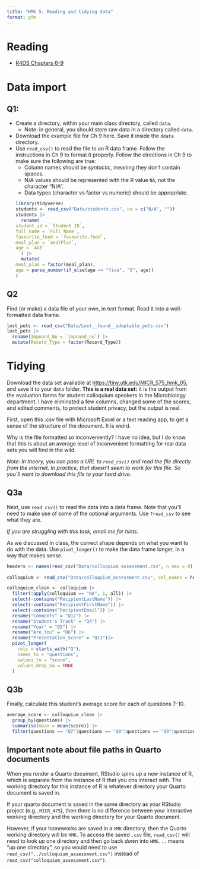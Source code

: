 ```yaml
---
title: "HMK 5: Reading and tidying data"
format: gfm
---
```


# Reading

-   [R4DS Chapters 6-9](https://r4ds.hadley.nz/data-import)

# Data import

## Q1:

-   Create a directory, within your main class directory, called `data`.
    -   Note: in general, you should store raw data in a directory called `data`.
-   Download the example file for Ch 9 here. Save it inside the `ddata` directory.
-   Use `read_csv()` to read the file to an R data frame. Follow the instructions in Ch 9 to format it properly. Follow the directions in Ch 9 to make sure the following are true:
    -   Column names should be *syntactic*, meaning they don't contain spaces.
    -   N/A values should be represented with the R value `NA`, not the character "N/A".
    -   Data types (character vs factor vs numeric) should be appropriate.
```r
library(tidyverse)
students <- read_csv("Data/students.csv", na = c("N/A", ""))
students |>
  rename(
    student_id = `Student ID`,
    full_name = `Full Name`, 
    favourite_food = `favourite.food`, 
    meal_plan = `mealPlan`,
    age = `AGE`
  ) |>
  mutate(
    meal_plan = factor(meal_plan),
    age = parse_number(if_else(age == "five", "5", age))
    )
```


## Q2

Find (or make) a data file of your own, in text format. Read it into a well-formatted data frame.

```r
lost_pets <- read_csv("Data/Lost__found__adoptable_pets.csv")
lost_pets |>
  rename(Impound_No = `impound_no`) |>
  mutate(Record_Type = factor(Record_Type))
```


# Tidying

Download the data set available at <https://tiny.utk.edu/MICR_575_hmk_05>, and save it to your `data` folder. **This is a real data set:** it is the output from the evaluation forms for student colloquium speakers in the Microbiology department. I have eliminated a few columns, changed some of the scores, and edited comments, to protect student privacy, but the output is real.

First, open this .csv file with Microsoft Excel or a text reading app, to get a sense of the structure of the document. It is weird.

Why is the file formatted so inconveniently? I have no idea, but I do know that this is about an average level of inconvenient formatting for real data sets you will find in the wild.

*Note: In theory, you can pass a URL to `read_csv()` and read the file directly from the internet. In practice, that doesn't seem to work for this file. So you'll want to download this file to your hard drive.*

## Q3a

Next, use `read_csv()` to read the data into a data frame. Note that you'll need to make use of some of the optional arguments. Use `?read_csv` to see what they are.

*If you are struggling with this task, email me for hints.*

As we discussed in class, the correct shape depends on what you want to do with the data. Use `pivot_longer()` to make the data frame longer, in a way that makes sense.

```r
headers <- names(read_csv("Data/colloquium_assessment.csv", n_max = 0))
                 
colloquium <- read_csv("Data/colloquium_assessment.csv", col_names = headers,skip = 6)

colloquium_clean <- colloquium |>
  filter(!apply(colloquium == "NA", 1, all)) |>
  select(-contains("RecipientLastName")) |>
  select(-contains("RecipientFirstName")) |>
  select(-contains("RecipientEmail")) |>
  rename("Comments" = "Q12") |>
  rename("Student's Track" = "Q4") |>
  rename("Year" = "Q5") |>
  rename("Are_You" = "Q6") |> 
  rename("Presentation_Score" = "Q11")|>
  pivot_longer(
    cols = starts_with("Q"), 
    names_to = "questions", 
    values_to = "score",
    values_drop_na = TRUE
  )
```


## Q3b

Finally, calculate this student's average score for each of questions 7-10.

```r
average_score <- colloquium_clean |>
  group_by(questions) |>
  summarise(mean = mean(score)) |>
  filter(questions == "Q7"|questions == "Q8"|questions == "Q9"|questions == "Q10")
```


## Important note about file paths in Quarto documents

When you render a Quarto document, RStudio spins up a new instance of R, which is separate from the instance of R that you cna interact with. The working directory for this instance of R is whatever directory your Quarto document is saved in.

If your quarto document is saved in the same directory as your RStudio project (e.g., `MICR_475`), then there is no difference between your interactive working directory and the working directory for your Quarto document.

However, if your homeworks are saved in a `HMK` directory, then the Quarto working directory will be `HMK`. To access the saved `.csv` file, `read_csv()` will need to look *up* one directory and then go back *down* into `HMK`. `..` means "up one directory", so you would need to use `read_csv("../colloquium_assessment.csv")` instead of `read_csv("colloquium_assessment.csv")`.
